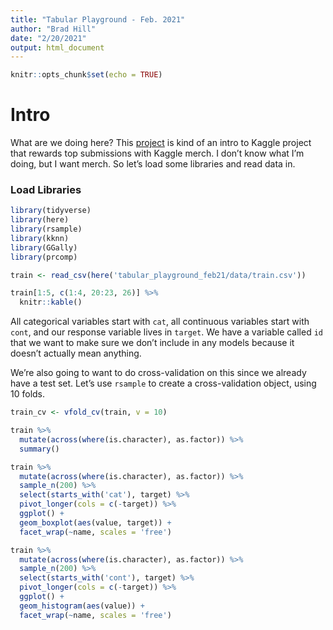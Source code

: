 ```yaml
---
title: "Tabular Playground - Feb. 2021"
author: "Brad Hill"
date: "2/20/2021"
output: html_document
---
```


```r
knitr::opts_chunk$set(echo = TRUE)
```

# Intro  

What are we doing here? This [project](https://www.kaggle.com/c/tabular-playground-series-feb-2021/overview) is kind of an intro to Kaggle project that rewards top submissions with Kaggle merch. I don't know what I'm doing, but I want merch. So let's load some libraries and read data in.

### Load Libraries
```r
library(tidyverse)
library(here)
library(rsample)
library(kknn)
library(GGally)
library(prcomp)
```

```r
train <- read_csv(here('tabular_playground_feb21/data/train.csv'))
```

```r
train[1:5, c(1:4, 20:23, 26)] %>% 
  knitr::kable()
```

All categorical variables start with `cat`, all continuous variables start with `cont`, and our response variable lives in `target`. We have a variable called `id` that we want to make sure we don't include in any models because it doesn't actually mean anything.   
  
We're also going to want to do cross-validation on this since we already have a test set. Let's use `rsample` to create a cross-validation object, using 10 folds.

```r
train_cv <- vfold_cv(train, v = 10)
```


```r
train %>% 
  mutate(across(where(is.character), as.factor)) %>% 
  summary()
```

```r
train %>% 
  mutate(across(where(is.character), as.factor)) %>%
  sample_n(200) %>% 
  select(starts_with('cat'), target) %>% 
  pivot_longer(cols = c(-target)) %>% 
  ggplot() +
  geom_boxplot(aes(value, target)) +
  facet_wrap(~name, scales = 'free')
```

```r
train %>% 
  mutate(across(where(is.character), as.factor)) %>%
  sample_n(200) %>% 
  select(starts_with('cont'), target) %>% 
  pivot_longer(cols = c(-target)) %>% 
  ggplot() +
  geom_histogram(aes(value)) +
  facet_wrap(~name, scales = 'free')
```

